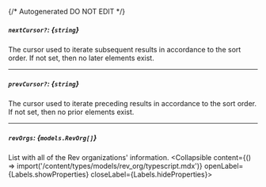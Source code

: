 {/* Autogenerated DO NOT EDIT  */}

##### `nextCursor?`: *{`string`}*
The cursor used to iterate subsequent results in accordance to the
sort order. If not set, then no later elements exist.


---
##### `prevCursor?`: *{`string`}*
The cursor used to iterate preceding results in accordance to the
sort order. If not set, then no prior elements exist.


---
##### `revOrgs`: *{`models.RevOrg[]`}*
List with all of the Rev organizations' information.
<Collapsible content={() => import('/content/types/models/rev_org/typescript.mdx')} openLabel={Labels.showProperties} closeLabel={Labels.hideProperties}>
</Collapsible>


